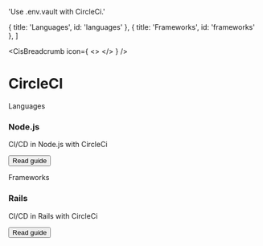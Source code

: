 

  'Use .env.vault with CircleCi.'

  { title: 'Languages', id: 'languages' },
  { title: 'Frameworks', id: 'frameworks' },
]

<CisBreadcrumb icon={
  <>
    <CircleCiIcon className="h-9 w-9 text-[#343434] dark:invert"/>
  </>
} />
# CircleCI
<GuideHeading lead={description} />

<div className="my-16 xl:max-w-none">
  <Heading level={2} id="languages">
    Languages
  </Heading>
  <div className="not-prose mt-4 grid grid-cols-1 gap-x-6 gap-y-10 border-t border-zinc-900/5 pt-10 dark:border-white/5 sm:grid-cols-2 xl:max-w-none xl:grid-cols-3">
    <div key="nodejs" className="flex flex-row-reverse gap-6">
      <div className="flex-auto">
        <h3 className="text-sm font-semibold text-zinc-900 dark:text-white">
          Node.js
        </h3>
        <p className="mt-1 text-sm text-zinc-600 dark:text-zinc-400">CI/CD in Node.js with CircleCi</p>
        <p className="mt-1"><Button href="/docs-old/integrations/circleci/nodejs" variant="text" arrow="right">Read guide</Button></p>
      </div>
      <NodeIcon className="h-9 w-9 text-[#339933]"/>
    </div>
  </div>
  <Heading level={2} id="frameworks">
    Frameworks
  </Heading>
  <div className="not-prose mt-4 grid grid-cols-1 gap-x-6 gap-y-10 border-t border-zinc-900/5 pt-10 dark:border-white/5 sm:grid-cols-2 xl:max-w-none xl:grid-cols-3">
    <div key="rails" className="flex flex-row-reverse gap-6">
      <div className="flex-auto">
        <h3 className="text-sm font-semibold text-zinc-900 dark:text-white">
          Rails
        </h3>
        <p className="mt-1 text-sm text-zinc-600 dark:text-zinc-400">CI/CD in Rails with CircleCi</p>
        <p className="mt-4"><Button href="/docs-old/integrations/circleci/rails" variant="text" arrow="right">Read guide</Button></p>
      </div>
      <RailsIcon className="h-9 w-9 text-[#CC0000]"/>
    </div>
  </div>
</div>
